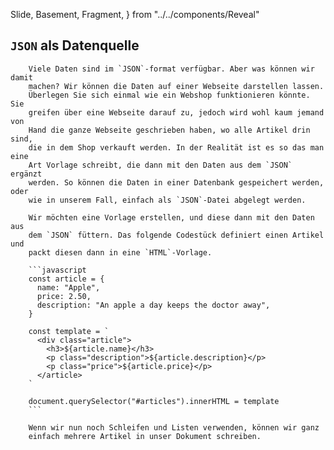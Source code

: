   Slide,
  Basement,
  Fragment,
} from "../../components/Reveal"

<Chapter>

## `JSON` als Datenquelle

<section>

        Viele Daten sind im `JSON`-format verfügbar. Aber was können wir damit
        machen? Wir können die Daten auf einer Webseite darstellen lassen.
        Überlegen Sie sich einmal wie ein Webshop funktionieren könnte. Sie
        greifen über eine Webseite darauf zu, jedoch wird wohl kaum jemand von
        Hand die ganze Webseite geschrieben haben, wo alle Artikel drin sind,
        die in dem Shop verkauft werden. In der Realität ist es so das man eine
        Art Vorlage schreibt, die dann mit den Daten aus dem `JSON` ergänzt
        werden. So können die Daten in einer Datenbank gespeichert werden, oder
        wie in unserem Fall, einfach als `JSON`-Datei abgelegt werden.

</section>

<Example title="Vorlage mit Daten erstellen">

        Wir möchten eine Vorlage erstellen, und diese dann mit den Daten aus
        dem `JSON` füttern. Das folgende Codestück definiert einen Artikel und
        packt diesen dann in eine `HTML`-Vorlage.

        ```javascript
        const article = {
          name: "Apple",
          price: 2.50,
          description: "An apple a day keeps the doctor away",
        }

        const template = `
          <div class="article">
            <h3>${article.name}</h3>
            <p class="description">${article.description}</p>
            <p class="price">${article.price}</p>
          </article>
        `

        document.querySelector("#articles").innerHTML = template
        ```

        Wenn wir nun noch Schleifen und Listen verwenden, können wir ganz
        einfach mehrere Artikel in unser Dokument schreiben.

</Example>


</Chapter>

